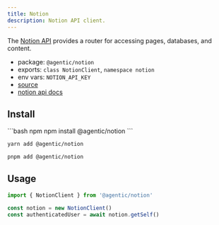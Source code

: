 ```yaml
---
title: Notion
description: Notion API client.
---
```


The [Notion API](https://developers.notion.com/docs) provides a router for accessing pages, databases, and content.

- package: `@agentic/notion`
- exports: `class NotionClient`, `namespace notion`
- env vars: `NOTION_API_KEY`
- [source](https://github.com/transitive-bullshit/agentic/blob/main/packages/notion/src/notion-client.ts)
- [notion api docs](https://developers.notion.com/docs)

## Install

<CodeGroup>
```bash npm
npm install @agentic/notion
```

```bash yarn
yarn add @agentic/notion
```

```bash pnpm
pnpm add @agentic/notion
```

</CodeGroup>

## Usage

```ts
import { NotionClient } from '@agentic/notion'

const notion = new NotionClient()
const authenticatedUser = await notion.getSelf()
```
